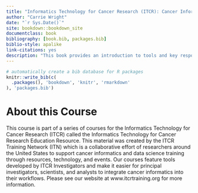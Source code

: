 ```yaml
--- 
title: "Informatics Technology for Cancer Research (ITCR): Cancer Informatics for PIs "
author: "Carrie Wright"
date: "`r Sys.Date()`"
site: bookdown::bookdown_site
documentclass: book
bibliography: [book.bib, packages.bib]
biblio-style: apalike
link-citations: yes
description: "This book provides an introduction to tools and key responsibilities for lab leaders conducting informatics for cancer research."
---
```



```r
# automatically create a bib database for R packages
knitr::write_bib(c(
  .packages(), 'bookdown', 'knitr', 'rmarkdown'
), 'packages.bib')
```

# About this Course {-}

This course is part of a series of courses for the Informatics Technology for Cancer Research (ITCR) called the Informatics Technology for Cancer Research Education Resource. This material was created by the ITCR Training Network (ITN)  which is a collaborative effort of researchers around the United States to support cancer informatics and data science training through resources, technology, and events. Our courses feature tools developed by ITCR Investigators and make it easier for principal investigators, scientists, and analysts to integrate cancer informatics into their workflows. Please see our website at www.itcrtraining.org for more information.

